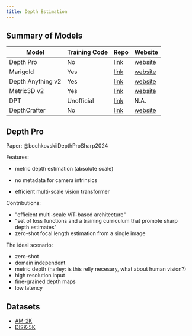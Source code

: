 ```yaml
---
title: Depth Estimation
---
```


## Summary of Models

| Model             | Training Code | Repo                                                       | Website                                         |
|-------------------|---------------|------------------------------------------------------------|-------------------------------------------------|
| Depth Pro         | No            | [link](https://github.com/apple/ml-depth-pro/tree/main)    | [website](https://depthcrafter.github.io/)      |
| Marigold          | Yes           | [link](https://github.com/prs-eth/Marigold)                | [website](https://marigoldmonodepth.github.io/) |
| Depth Anything v2 | Yes           | [link](https://github.com/DepthAnything/Depth-Anything-V2) | [website](https://depth-anything-v2.github.io/) |
| Metric3D v2       | Yes           | [link](https://github.com/YvanYin/Metric3D)                | [website](https://jugghm.github.io/Metric3Dv2/) |
| DPT               | Unofficial    | [link](https://github.com/isl-org/DPT)                     | N.A.                                            |
| DepthCrafter      | No            | [link](https://github.com/Tencent/DepthCrafter)            | [website](https://depthcrafter.github.io/)      |


## Depth Pro

Paper: @bochkovskiiDepthProSharp2024

Features:
- metric depth estimation (absolute scale)
- no metadata for camera intrinsics


- efficient multi-scale vision transformer

Contributions:
- "efficient multi-scale ViT-based architecture"
- "set of loss functions and a training curriculum that promote sharp depth estimates"
- zero-shot focal length estimation from a single image

The ideal scenario:
- zero-shot
- domain independent
- metric depth (harley: is this relly necesary, what about human vision?)
- high resolution input
- fine-grained depth maps
- low latency


## Datasets

- [AM-2K](https://paperswithcode.com/dataset/am-2k)
- [DISK-5K](https://xuebinqin.github.io/dis/index.html#download)
